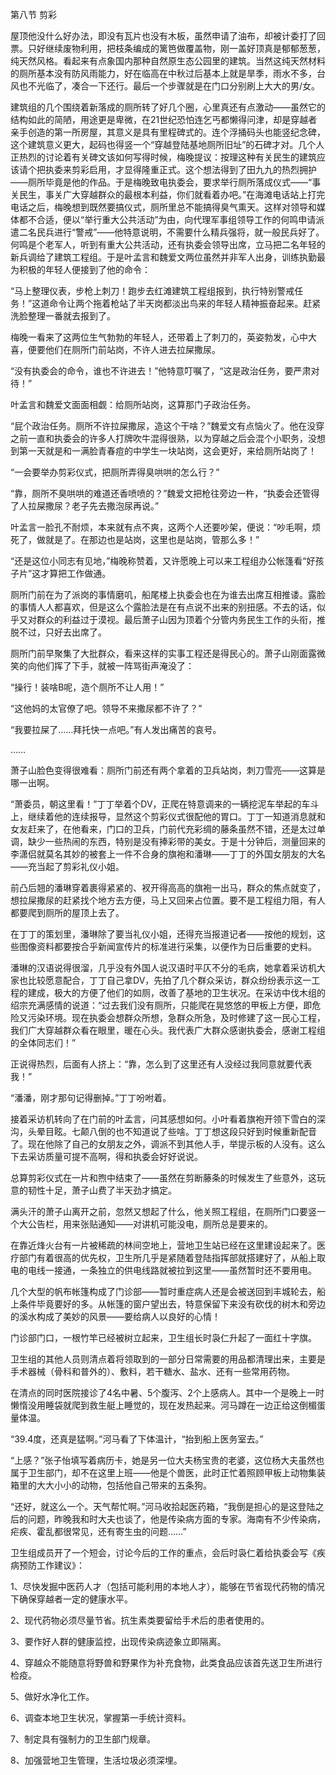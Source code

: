 

第八节 剪彩

屋顶他没什么好办法，即没有瓦片也没有木板，虽然申请了油布，却被计委打了回票。只好继续废物利用，把枝条编成的篱笆做覆盖物，刚一盖好顶真是郁郁葱葱，纯天然风格。看起来有点象国内那种自然原生态公园里的建筑。当然这纯天然材料的厕所基本没有防风雨能力，好在临高在中秋过后基本上就是旱季，雨水不多，台风也不光临了，凑合一下还行。最后一个步骤就是在门口分别刷上大大的男/女。

建筑组的几个围绕着新落成的厕所转了好几个圈，心里真还有点激动――虽然它的结构如此的简陋，用途更是卑微，在21世纪恐怕连乞丐都懒得问津，却是穿越者亲手创造的第一所房屋，其意义是具有里程碑式的。连个浮捅码头也能竖纪念碑，这个建筑意义更大，起码也得竖一个“穿越登陆基地厕所旧址”的石碑才对。几个人正热烈的讨论着有关碑文该如何写得时候，梅晚提议：按理这种有关民生的建筑应该请个把执委来剪彩启用，才显得隆重正式。这个想法得到了田九九的热烈拥护――厕所毕竟是他的作品。于是梅晚致电执委会，要求举行厕所落成仪式――“事关民生，事关广大穿越群众的最根本利益，你们就看着办吧。”在海滩电话站上打完电话之后，梅晚想到既然要搞仪式，厕所里总不能搞得臭气熏天。这样对领导和媒体都不合适，便以“举行重大公共活动”为由，向代理军事组领导工作的何鸣申请派遣二名民兵进行“警戒”――他特意说明，不需要什么精兵强将，就一般民兵好了。何鸣是个老军人，听到有重大公共活动，还有执委会领导出席，立马把二名年轻的新兵调给了建筑工程组。于是叶孟言和魏爱文两位虽然并非军人出身，训练执勤最为积极的年轻人便接到了他的命令：

“马上整理仪表，步枪上刺刀！跑步去红滩建筑工程组报到，执行特别警戒任务！”这道命令让两个拖着枪站了半天岗都淡出鸟来的年轻人精神振奋起来。赶紧洗脸整理一番就去报到了。

梅晚一看来了这两位生气勃勃的年轻人，还带着上了刺刀的，英姿勃发，心中大喜，便要他们在厕所门前站岗，不许人进去拉屎撒尿。

“没有执委会的命令，谁也不许进去！”他特意叮嘱了，“这是政治任务，要严肃对待！”

叶孟言和魏爱文面面相觑：给厕所站岗，这算那门子政治任务。

“屁个政治任务。厕所不许拉屎撒尿，造这个干啥？”魏爱文有点恼火了。他在没穿之前一直和执委会的许多人打牌吹牛混得很熟，以为穿越之后会混个小职务，没想到第一天就是和一满脸青春痘的中学生一块站岗，这会更好，来给厕所站岗了！

“一会要举办剪彩仪式，把厕所弄得臭哄哄的怎么行？”

“靠，厕所不臭哄哄的难道还香喷喷的？”魏爱文把枪往旁边一杵，“执委会还管得了人拉屎撒尿？老子先去撒泡尿再说。”

叶孟言一脸孔不耐烦，本来就有点不爽，这两个人还要吵架，便说：“吵毛啊，烦死了，做就是了。在那边也是站岗，这里也是站岗，管那么多！”

“还是这位小同志有见地，”梅晚称赞着，又许愿晚上可以来工程组办公帐篷看“好孩子片”这才算把工作做通。

厕所门前在为了派岗的事情磨叽，船尾楼上执委会也在为谁去出席互相推诿。露脸的事情人人都喜欢，但是这么个露脸法是在有点说不出来的别扭感。不去的话，似乎又对群众的利益过于漠视。最后萧子山因为顶着个分管内务民生工作的头衔，推脱不过，只好去出席了。

厕所门前早聚集了大批群众，看来这样的实事工程还是得民心的。萧子山刚面露微笑的向他们挥了下手，就被一阵骂街声淹没了：

“操行！装啥B呢，造个厕所不让人用！”

“这他妈的太官僚了吧。领导不来撒尿都不许了？”

“我要拉屎了……拜托快一点吧。”有人发出痛苦的哀号。

……

萧子山脸色变得很难看：厕所门前还有两个拿着的卫兵站岗，刺刀雪亮――这算是哪一出啊。

“萧委员，朝这里看！”丁丁举着个DV，正爬在特意调来的一辆挖泥车举起的车斗上，继续着他的连续报导，显然这个剪彩仪式很配他的胃口。丁丁一知道消息就和女友赶来了，在他看来，门口的卫兵，门前代充彩绸的藤条虽然不错，还是太过单调，缺少一些热闹的东西，特别是没有捧彩带的美女。于是十分钟后，测量回来的李潇侣就莫名其妙的被套上一件不合身的旗袍和潘琳――丁丁的外国女朋友的大名――充当起了剪彩礼仪小姐。

前凸后翘的潘琳穿着裹得紧紧的、衩开得高高的旗袍一出马，群众的焦点就变了，想拉屎撒尿的赶紧找个地方去方便，马上又回来占位置。要不是工程组力阻，有人都要爬到厕所的屋顶上去了。

在丁丁的策划里，潘琳除了要当礼仪小姐，还得充当报道记者――按他的规划，这些图像资料都要按合乎新闻宣传片的标准进行采集，以便作为日后重要的史料。

潘琳的汉语说得很溜，几乎没有外国人说汉语时平仄不分的毛病，她拿着采访机大家也比较愿意配合，丁丁自己拿DV，先拍了几个群众采访，群众纷纷表示这一工程的建成，极大的方便了他们的如厕，改善了基地的卫生状况。在采访中伐木组的绍宗充满感情的说道：“过去我们没有厕所，只能爬在晃悠悠的甲板上方便，即危险又污染环境。现在执委会想群众所想，急群众所急，及时修建了这一民心工程，我们广大穿越群众看在眼里，暖在心头。我代表广大群众感谢执委会，感谢工程组的全体同志们！”

正说得热烈，后面有人挤上：“靠，怎么到了这里还有人没经过我同意就要代表我！”

“潘潘，刚才那句记得删掉。”丁丁吩咐着。

接着采访机转向了在门前的叶孟言，问其感想如何。小叶看着旗袍开领下雪白的深沟，头晕目眩。七颠八倒的也不知道说了些啥。丁丁想这段只好到时候重新配音了。现在他除了自己的女朋友之外，调派不到其他人手，举提示板的人没有。这么下去采访质量可提不高啊，得和执委会好好说说。

总算剪彩仪式在一片和煦中结束了――虽然在剪断藤条的时候发生了些意外，这玩意的韧性十足，萧子山费了半天劲才搞定。

满头汗的萧子山离开之前，忽然又想起了什么，他关照工程组，在厕所门口要竖一个大公告栏，用来张贴通知――对讲机可能没电，厕所总是要来的。

在靠近烽火台有一片被稀疏的林间空地上，营地卫生站已经在这里建设起来了。医疗部门有着很高的优先权，卫生所几乎是紧随着登陆指挥部就搭建好了，从船上取电的电线一接通，一条独立的供电线路就被拉到这里――虽然暂时还不要用电。

几个大型的帆布帐篷构成了门诊部――暂时重症病人还是会被送回到丰城轮去，船上条件毕竟要好的多。从帐篷的窗户望出去，特意保留下来没有砍伐的树木和旁边的溪水构成了美妙的风景――要给病人以良好的心情！

门诊部门口，一根竹竿已经被树立起来，卫生组长时袅仁升起了一面红十字旗。

卫生组的其他人员则清点着将领取到的一部分日常需要的用品都清理出来，主要是手术器械（骨科和普外的）、敷料，若干糖水、盐水、还有一些常用药物。

在清点的同时医院接诊了4名中暑、5个腹泻、2个上感病人。其中一个是晚上一时懒惰没用睡袋就爬到救生艇上睡觉的，现在发热起来。河马蹲在一边正给这倒楣蛋量体温。

“39.4度，还真是猛啊。”河马看了下体温计，“抬到船上医务室去。”

“上感？”张子怡填写着病历卡，她是另一位大夫杨宝贵的老婆，这位杨大夫虽然也属于卫生部门，却不在这里上班――他是个兽医，此时正忙着照顾甲板上动物集装箱里的大大小小的动物，包括他自己带来的五条狗。

“还好，就这么一个。天气帮忙啊。”河马收拾起医药箱，“我倒是担心的是这登陆之后的问题，昨晚我和时大夫也谈了，他是传染病方面的专家。海南有不少传染病，疟疾、霍乱都很常见，还有寄生虫的问题……”

卫生组成员开了一个短会，讨论今后的工作的重点，会后时袅仁着给执委会写《疾病预防工作建议》：

1、尽快发掘中医药人才（包括可能利用的本地人才），能够在节省现代药物的情况下确保穿越者一定的健康水平。

2、现代药物必须尽量节省。抗生素类要留给手术后的患者使用的。

3、要作好人群的健康监控，出现传染病迹象立即隔离。

4、穿越众不能随意将野兽和野果作为补充食物，此类食品应该首先送卫生所进行检疫。

5、做好水净化工作。

6、调查本地卫生状况，掌握第一手统计资料。

7、制定具有强制力的卫生部门规章。

8、加强营地卫生管理，生活垃圾必须深埋。


